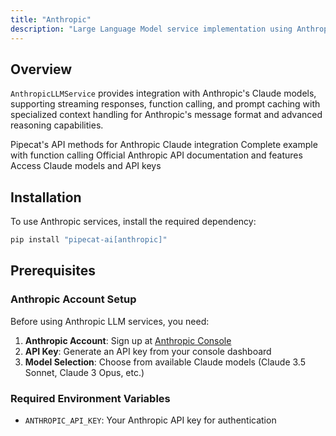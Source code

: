 ```yaml
---
title: "Anthropic"
description: "Large Language Model service implementation using Anthropic's Claude API"
---
```


## Overview

`AnthropicLLMService` provides integration with Anthropic's Claude models, supporting streaming responses, function calling, and prompt caching with specialized context handling for Anthropic's message format and advanced reasoning capabilities.

<CardGroup cols={2}>
  <Card
    title="Anthropic LLM API Reference"
    icon="code"
    href="https://reference-server.pipecat.ai/en/latest/api/pipecat.services.anthropic.llm.html"
  >
    Pipecat's API methods for Anthropic Claude integration
  </Card>
  <Card
    title="Example Implementation"
    icon="play"
    href="https://github.com/pipecat-ai/pipecat/blob/main/examples/foundational/14a-function-calling-anthropic.py"
  >
    Complete example with function calling
  </Card>
  <Card
    title="Anthropic Documentation"
    icon="book"
    href="https://docs.anthropic.com/en/api/messages"
  >
    Official Anthropic API documentation and features
  </Card>
  <Card
    title="Anthropic Console"
    icon="microphone"
    href="https://console.anthropic.com/"
  >
    Access Claude models and API keys
  </Card>
</CardGroup>

## Installation

To use Anthropic services, install the required dependency:

```bash
pip install "pipecat-ai[anthropic]"
```

## Prerequisites

### Anthropic Account Setup

Before using Anthropic LLM services, you need:

1. **Anthropic Account**: Sign up at [Anthropic Console](https://console.anthropic.com/)
2. **API Key**: Generate an API key from your console dashboard
3. **Model Selection**: Choose from available Claude models (Claude 3.5 Sonnet, Claude 3 Opus, etc.)

### Required Environment Variables

- `ANTHROPIC_API_KEY`: Your Anthropic API key for authentication
